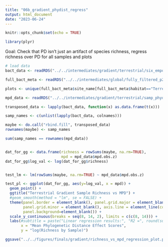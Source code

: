 ```yaml
---
title: "06b_gradient_phydist_regress"
output: html_document
date: "2023-06-24"
---
```


```r
knitr::opts_chunk$set(echo = TRUE)
```

```r
library(plyr)
```

Goal: Check that PD isn’t just an artifact of species richness, regress richness over PD for all samples and plots

```r
# load data
bact_data <- readRDS("../../intermediates/gradient/terrestrial/six_empos_bact_grad_data_ordered.rds")

full_bact_meta <- readRDS("../../intermediates/global/fully_filtered_p20_bact_otu_metadata_matched_up.rds")

plots <- unique(full_bact_meta$site_name[full_bact_meta$habitat=="Terrestrial"])

mpd_data <- readRDS("../../intermediates/gradient/terrestrial/samp_phydist_data.rds")

```

```r

transposed_data <- lapply(bact_data, function(x) as.data.frame(t(x)))

samp_names <- c(unlist(lapply(bact_data, colnames)))

maybe <- do.call("rbind.fill", transposed_data)
rownames(maybe) <- samp_names

sum(samp_names == rownames(mpd_data))


dat_for_gg <- data.frame(richness = rowSums(maybe, na.rm=TRUE),
                         mpd = mpd_data$mpd.obs.z)
dat_for_gg$log_val <- log(dat_for_gg$richness)


test_lm <- lm(rowSums(maybe, na.rm=TRUE) ~ mpd_data$mpd.obs.z)

test_pl <- ggplot(dat_for_gg, aes(y=log_val, x = mpd)) +
  geom_point() +
  ggtitle("Terrestrial Gradient Sample Richness vs MPD") +
  #geom_smooth(method = "lm", se = FALSE) +
  theme(panel.border = element_blank(), panel.grid.major = element_blank(),
        panel.grid.minor = element_blank(), axis.line = element_line(colour = "black"),
        panel.background=element_blank()) +
  scale_y_continuous(breaks = seq(8, 14, 2), limits = c(c(8, 14))) +
  labs(#subtitle = paste("Linear regression results:", "R2 =", round(summary(test_lm)$r.squared, 3), "P < 0.001"), 
       x = "Mean Phylogenetic Distance Effect Scores", 
       y = "log(Richness by Sample)")

ggsave("../../figures/finals/gradient/richness_vs_mpd_regression_plot.pdf", width=5, height=4)

```









